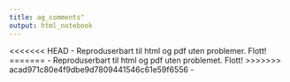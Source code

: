```yaml
---
title: ag_comments"
output: html_notebook
---
```


<<<<<<< HEAD
-   Reproduserbart til html og pdf uten problemer. Flott!
=======
-   Reproduserbart til html og pdf uten problemet. Flott!
>>>>>>> acad971c80e4f9dbe9d7809441546c61e59f6556
-   
